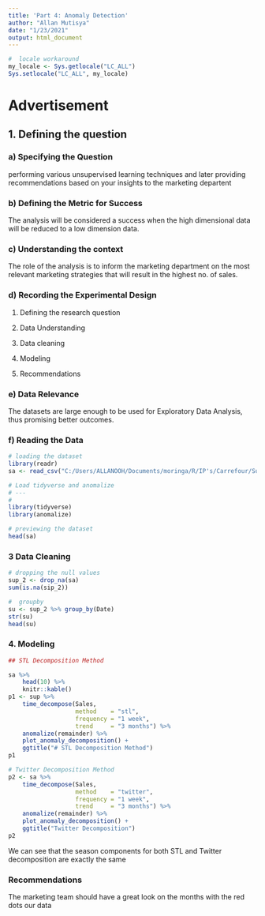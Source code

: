 ---
title: 'Part 4: Anomaly Detection'
author: "Allan Mutisya"
date: "1/23/2021"
output: html_document
---

```{r}
#  locale workaround
my_locale <- Sys.getlocale("LC_ALL")
Sys.setlocale("LC_ALL", my_locale)
```
# Advertisement

## 1. Defining the question

### a) Specifying the Question
performing various unsupervised learning techniques and later providing recommendations based on your insights to the marketing departent

### b) Defining the Metric for Success

The analysis will be considered a success when the high dimensional data will be reduced to a low dimension data.

### c) Understanding the context

The role of the analysis is to inform the marketing department on the most relevant marketing strategies that will result in the highest no. of sales.

### d) Recording the Experimental Design

1. Defining the research question

2. Data Understanding

3. Data cleaning

4. Modeling

5. Recommendations

### e) Data Relevance

The datasets are large enough to be used for Exploratory Data Analysis, thus promising better outcomes.

### f) Reading the Data

```{r}
# loading the dataset
library(readr)
sa <- read_csv("C:/Users/ALLANOOH/Documents/moringa/R/IP's/Carrefour/Supermarket_Sales_Forecasting - Sales.csv")

```



```{r}
# Load tidyverse and anomalize
# ---
# 
library(tidyverse)
library(anomalize)
```


```{r}
# previewing the dataset
head(sa)
```

### 3 Data Cleaning
```{r}
# dropping the null values
sup_2 <- drop_na(sa)
sum(is.na(sip_2))
```

```{r}
#  groupby
su <- sup_2 %>% group_by(Date)
str(su)
head(su)
```


### 4. Modeling
```{r}
## STL Decomposition Method

sa %>%
    head(10) %>%
    knitr::kable()
p1 <- sup %>%
    time_decompose(Sales, 
                   method    = "stl",
                   frequency = "1 week",
                   trend     = "3 months") %>%
    anomalize(remainder) %>%
    plot_anomaly_decomposition() +
    ggtitle("# STL Decomposition Method")
p1
```


```{r}
# Twitter Decomposition Method
p2 <- sa %>%
    time_decompose(Sales, 
                   method    = "twitter",
                   frequency = "1 week",
                   trend     = "3 months") %>%
    anomalize(remainder) %>%
    plot_anomaly_decomposition() +
    ggtitle("Twitter Decomposition")
p2
```



We can see that the season components for both STL and Twitter decomposition are exactly the same

### Recommendations

The marketing team should have a great look on the months with the red dots our data





















































































